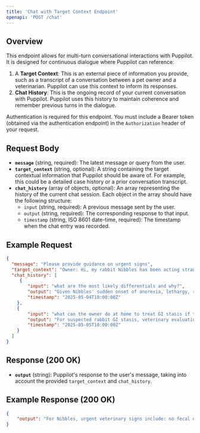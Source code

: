 ```yaml
---
title: 'Chat with Target Context Endpoint'
openapi: 'POST /chat'
---
```


## Overview

This endpoint allows for multi-turn conversational interactions with Puppilot. It is designed for continuous dialogue where Puppilot can reference:

1.  A **Target Context**: This is an external piece of information you provide, such as a transcript of a conversation between a pet owner and a veterinarian. Puppilot can use this context to inform its responses.
2.  **Chat History**: This is the ongoing record of your current conversation with Puppilot. Puppilot uses this history to maintain coherence and remember previous turns in the dialogue.

Authentication is required for this endpoint. You must include a Bearer token (obtained via the authentication endpoint) in the `Authorization` header of your request.

## Request Body

-   **`message`** (string, required): The latest message or query from the user.
-   **`target_context`** (string, optional): A string containing the target contextual information that Puppilot should be aware of. For example, this could be a detailed case history or a prior conversation transcript.
-   **`chat_history`** (array of objects, optional): An array representing the history of the current chat session. Each object in the array should have the following structure:
    -   `input` (string, required): A previous message sent by the user.
    -   `output` (string, required): The corresponding response to that input.
    -   `timestamp` (string, ISO 8601 date-time, required): The timestamp when the chat entry was recorded.

## Example Request

```json
{
  "message": "Please provide guidance on urgent signs",
  "target_context": "Owner: Hi, my rabbit Nibbles has been acting strangely—she's not eating her hay and just sits in the corner of her cage. Vet: I'm sorry to hear that—how long has she been like this? Owner: Since yesterday afternoon. She usually runs to me when I open the cage but now she just stays still. Vet: Has she passed any stool or urine in the last 24 hours? Owner: Very little stool, and it looks smaller than usual. I haven't noticed any urine. Vet: Any signs of drooling, teeth grinding, or discomfort when you touch her belly? Owner: She did grind her teeth a little last night and flinched when I tried to pick her up. Vet: Has her diet changed recently, or could she have chewed on anything unusual? Owner: No diet changes, but she might have nibbled a bit of cardboard from her play area. Vet: Is she usually free-roaming, or has she had any recent stress—like a loud noise or new pet? Owner: She's free-roaming in the afternoons, and my nephew was over a couple days ago—he was a bit loud. Vet: How old is Nibbles and has she had any history of dental or digestive issues? Owner: She's 3 and has never had any problems until now. Vet: Thank you, that's very helpful.",
  "chat_history": [
     {
        "input": "what are the most likely differentials and why?",
        "output": "Given Nibbles' sudden onset of anorexia, lethargy, reduced and smaller fecal output, possible anuria, and signs of discomfort such as teeth grinding and flinching, the most likely differential diagnoses include:\n\n1. **Gastrointestinal (GI) Stasis / Ileus**\n   - **Reasoning:** GI stasis is common in rabbits and often presents with anorexia, reduced fecal output, lethargy, and abdominal discomfort. Stress (such as the recent loud visit) and decreased food intake can precipitate this condition. The small, reduced fecal pellets and decreased urine production may reflect decreased GI motility and systemic effects.\n   - **Supporting signs:** Anorexia, lethargy, reduced fecal output, teeth grinding (a pain indicator), hiding behavior.\n   - **Diagnostics:** Physical exam focusing on abdominal palpation for gut motility and distension, abdominal radiographs to assess gas patterns and obstruction, and possibly ultrasound if available.\n   - **Differentiation:** GI obstruction would typically show more severe abdominal distension and possibly more severe pain; dental disease may cause anorexia but usually has more localized oral signs.\n\n2. **Dental Disease / Dental Pain**\n   - **Reasoning:** Dental problems are a common cause of anorexia and pain in rabbits. Although no prior dental issues were reported, rabbits can develop dental overgrowth or malocclusion that leads to pain, reduced food intake, and secondary GI stasis.\n   - **Supporting signs:** Teeth grinding (indicative of pain), flinching on handling, anorexia.\n   - **Diagnostics:** Oral examination under sedation or anesthesia, skull radiographs to assess tooth roots and alignment.\n   - **Differentiation:** Dental disease may be differentiated from primary GI stasis by the presence of oral lesions, malocclusion, or overgrown teeth.\n\n3. **Urinary Tract Obstruction or Disease**\n   - **Reasoning:** The possible absence of urine production raises concern for urinary tract issues such as obstruction or infection, which can cause discomfort and systemic illness.\n   - **Supporting signs:** Possible anuria, discomfort, lethargy.\n   - **Diagnostics:** Urinalysis, abdominal ultrasound to assess bladder and kidneys, palpation for bladder distension.\n   - **Differentiation:** Urinary disease may be differentiated by palpation of a distended bladder or abnormal urinalysis findings.\n\n4. **Pain or Stress-Related Behavioral Changes**\n   - **Reasoning:** The recent environmental stressor (loud visit) could contribute to stress-induced anorexia and hiding behavior, which can exacerbate GI stasis.\n   - **Supporting signs:** Hiding, lethargy.\n   - **Diagnostics:** Clinical history and exclusion of other causes.\n\n5. **Toxicity or Foreign Body Ingestion**\n   - **Reasoning:** Chewing on cardboard may introduce foreign material or toxins, potentially causing GI upset or obstruction.\n   - **Supporting signs:** Sudden anorexia, discomfort.\n   - **Diagnostics:** Abdominal imaging to detect foreign bodies.\n\n**Summary and Next Steps:**\n- The most likely primary diagnosis is GI stasis, possibly secondary to pain from dental disease or stress.\n- Immediate diagnostics should include thorough physical and oral examination, abdominal palpation, and radiographs.\n- Supportive care with fluid therapy, analgesia, and assisted feeding may be necessary.\n- Differentiation between GI stasis and dental disease is critical, as dental disease requires specific treatment.\n- Urinary issues should be ruled out given the possible anuria.\n\nPrompt veterinary evaluation is essential to confirm diagnosis and initiate appropriate treatment.",
        "timestamp": "2025-05-04T10:00:00Z"
    },
    {
        "input": "what can the owner do at home to treat GI stasis if they cannot get the rabbit to the vet",
        "output": "For suspected rabbit GI stasis, veterinary evaluation is critical due to severity. If vet care isn't immediately available, owners can: 1) Offer fresh water frequently; syringe-feed if needed. 2) Provide high-fiber foods like leafy greens and unlimited hay; avoid low-fiber pellets/treats. 3) Syringe-feed critical care formula if not eating. 4) Keep environment calm to reduce stress. 5) Watch for pain signs (teeth grinding, flinching); give analgesics only if vet-approved. 6) Avoid meds without vet guidance. These are supportive, not definitive; prompt vet care is essential.",
        "timestamp": "2025-05-05T10:00:00Z"
    }
  ]
}
```

## Response (200 OK)

-   **`output`** (string): Puppilot's response to the user's message, taking into account the provided `target_context` and `chat_history`.

## Example Response (200 OK)

```json
{
    "output": "For Nibbles, urgent veterinary signs include: no fecal output or very small, dry pellets >24 hrs; no urination or urinary obstruction signs; severe lethargy/unresponsiveness; worsening anorexia despite care; severe pain (teeth grinding, vocalizing, flinching); abdominal bloating; labored/rapid breathing; collapse or inability to stand. Immediate vet care is critical to prevent serious complications."
}
```

